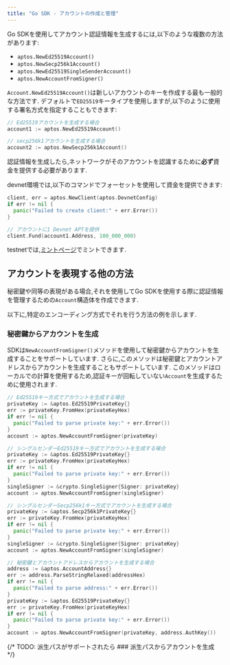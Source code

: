 ```yaml
---
title: "Go SDK - アカウントの作成と管理"
---
```






Go SDKを使用してアカウント認証情報を生成するには,以下のような複数の方法があります:

- `aptos.NewEd25519Account()`
- `aptos.NewSecp256k1Account()`
- `aptos.NewEd25519SingleSenderAccount()`
- `aptos.NewAccountFromSigner()`

`Account.NewEd25519Account()`は新しいアカウントのキーを作成する最も一般的な方法です.
デフォルトで`ED25519`キータイプを使用しますが,以下のように使用する署名方式を指定することもできます:

```go
// Ed25519アカウントを生成する場合
account1 := aptos.NewEd25519Account()

// secp256k1アカウントを生成する場合
account2 := aptos.NewSecp256k1Account()
```

認証情報を生成したら,ネットワークがそのアカウントを認識するために**必ず**資金を提供する必要があります.

devnet環境では,以下のコマンドでフォーセットを使用して資金を提供できます:

```go filename="fund.go"
client, err = aptos.NewClient(aptos.DevnetConfig)
if err != nil {
  panic("Failed to create client:" + err.Error())
}

// アカウントに1 Devnet APTを提供
client.Fund(account1.Address, 100_000_000)
```

testnetでは,[ミントページ](/ja/network/faucet)でミントできます.

## アカウントを表現する他の方法

秘密鍵や同等の表現がある場合,それを使用してGo SDKを使用する際に認証情報を管理するための`Account`構造体を作成できます.

以下に,特定のエンコーディング方式でそれを行う方法の例を示します.

### 秘密鍵からアカウントを生成

SDKは`NewAccountFromSigner()`メソッドを使用して秘密鍵からアカウントを生成することをサポートしています.
さらに,このメソッドは秘密鍵とアカウントアドレスからアカウントを生成することもサポートしています.
このメソッドはローカルでの計算を使用するため,認証キーが回転していない`Account`を生成するために使用されます.

```go
// Ed25519キー方式でアカウントを生成する場合
privateKey := &aptos.Ed25519PrivateKey{}
err := privateKey.FromHex(privateKeyHex)
if err != nil {
  panic("Failed to parse private key:" + err.Error())
}
account := aptos.NewAccountFromSigner(privateKey)

// シングルセンダーEd25519キー方式でアカウントを生成する場合
privateKey := &aptos.Ed25519PrivateKey{}
err := privateKey.FromHex(privateKeyHex)
if err != nil {
  panic("Failed to parse private key:" + err.Error())
}
singleSigner := &crypto.SingleSigner{Signer: privateKey}
account := aptos.NewAccountFromSigner(singleSigner)

// シングルセンダーSecp256k1キー方式でアカウントを生成する場合
privateKey := &aptos.Secp256k1PrivateKey{}
err := privateKey.FromHex(privateKeyHex)
if err != nil {
  panic("Failed to parse private key:" + err.Error())
}
singleSigner := &crypto.SingleSigner{Signer: privateKey}
account := aptos.NewAccountFromSigner(singleSigner)

// 秘密鍵とアカウントアドレスからアカウントを生成する場合
address := &aptos.AccountAddress{}
err := address.ParseStringRelaxed(addressHex)
if err != nil {
  panic("Failed to parse address:" + err.Error())
}
privateKey := &aptos.Ed25519PrivateKey{}
err := privateKey.FromHex(privateKeyHex)
if err != nil {
  panic("Failed to parse private key:" + err.Error())
}
account := aptos.NewAccountFromSigner(privateKey, address.AuthKey())
```

{/* TODO: 派生パスがサポートされたら ### 派生パスからアカウントを生成 */}
